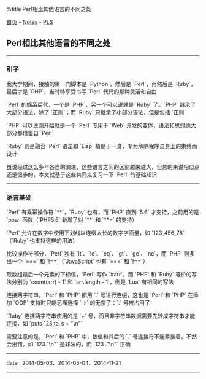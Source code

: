 %title Perl相比其他语言的不同之处

[[../../index|首页]] - [[../index|Notes]] - [[index|PLS]]
==Perl相比其他语言的不同之处==
----
===引子===

我大学期间，接触的第一门脚本是 `Python`，然后是 `Perl`，再然后是 `Ruby`，最后才是 `PHP`，当时特享受书写 `Perl` 代码的那种灵活和自由

`Perl` 的嫡系后代，一个是 `PHP`，另一个可以说就是 `Ruby` 了。`PHP` 继承了大部分语法，除了 `正则`；而 `Ruby` 只继承了小部分语法，但是包括 `正则`

`PHP` 可以说刚开始就是一个 `Perl` 专用于 `Web` 开发的变体，语法和思想绝大部分都借鉴自 `Perl`

`Ruby` 则是融合 `Perl` 语法和 `Lisp` 精髓于一身，专为解除程序员身上的束缚而设计

虽说经过这么多年各自的演进，这些语言之间的区别越来越大，但总的来说相似点还是很多的，本文就基于这些共同点复习一下 `Perl` 的基础知识
----
===语言基础===

`Perl` 有乘幂操作符 `**`，`Ruby` 也有，而 `PHP` 直到 `5.6` 才支持，之前用的是 `pow` 函数（`PHP5.6` 新增了对 `**` 和 `**=` 的支持）

`Perl` 允许在数字中使用下划线以连缀太长的数字字面量，如 `123_456_78`（`Ruby` 也支持这样的用法）

比较操作符部分，`Perl` 独有 `lt`、`le`、`eq`、`gt`、`ge`、`ne`，而 `PHP` 则多出一个 `===` 和 `!==`（`JavaScript` 也有 `===` 和 `!==`）

取数组最后一个元素的下标值，`Perl` 写作 `#arr`，而 `PHP` 和 `Ruby` 等价的写法分别为 `count(arr) - 1` 和 `arr.length - 1`，倒是 `Lua` 有相同的写法

连接两字符串，`Perl` 和 `PHP` 都用 `.` 号进行连缀，这也是 `Perl` 和 `PHP` 在添加 `OOP` 支持时只能忍痛选择 `->` 的无奈了：`.` 号被占用了

`Ruby` 连接两字符串使用的是 `+` 号，而且非字符串数据需要先转成字符串才能连接，如 `puts 123.to_s + "\n"`

需要注意的是，`Perl` 和 `PHP` 中，数值和其后的 `.` 号连接符不能紧挨着，不然会出错。如 `123."\n"` 是非法的，而 `123 ."\n"` 正确
----
<red>date</red> : 2014-05-03、2014-05-04、2014-11-21
----
